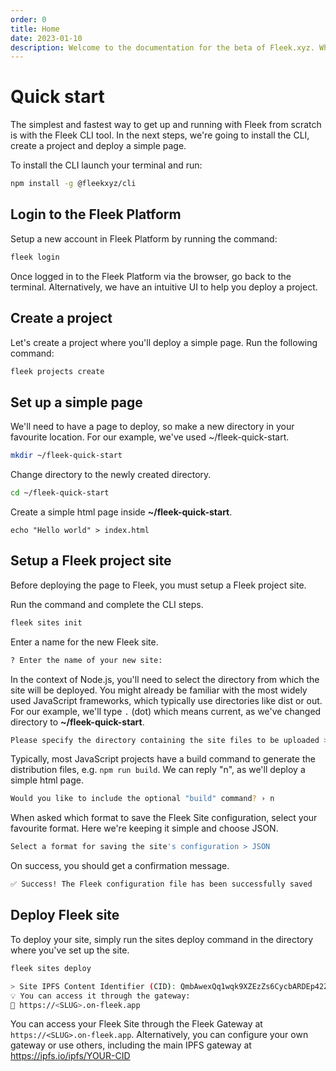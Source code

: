 ```yaml
---
order: 0
title: Home
date: 2023-01-10
description: Welcome to the documentation for the beta of Fleek.xyz. Whether you are an expert or an absolute beginner, you'll find your answers here.
---
```


# Quick start

The simplest and fastest way to get up and running with Fleek from scratch is with the Fleek CLI tool. In the next steps, we're going to install the CLI, create a project and deploy a simple page.

To install the CLI launch your terminal and run:

```sh
npm install -g @fleekxyz/cli
```

## Login to the Fleek Platform

Setup a new account in Fleek Platform by running the command:

```sh
fleek login
```

Once logged in to the Fleek Platform via the browser, go back to the terminal. Alternatively, we have an intuitive UI to help you deploy a project.

## Create a project

Let's create a project where you'll deploy a simple page. Run the following command:

```sh
fleek projects create
```

## Set up a simple page

We'll need to have a page to deploy, so make a new directory in your favourite location. For our example, we've used ~/fleek-quick-start.

```sh
mkdir ~/fleek-quick-start
```

Change directory to the newly created directory.

```sh
cd ~/fleek-quick-start
```

Create a simple html page inside **~/fleek-quick-start**.

```
echo "Hello world" > index.html
```

## Setup a Fleek project site

Before deploying the page to Fleek, you must setup a Fleek project site.

Run the command and complete the CLI steps.

```sh
fleek sites init
```

Enter a name for the new Fleek site.

```sh
? Enter the name of your new site:
```

In the context of Node.js, you'll need to select the directory from which the site will be deployed. You might already be familiar with the most widely used JavaScript frameworks, which typically use directories like dist or out. For our example, we'll type `.` (dot) which means current, as we've changed directory to **~/fleek-quick-start**.

```sh
Please specify the directory containing the site files to be uploaded > .
```

Typically, most JavaScript projects have a build command to generate the distribution files, e.g. `npm run build`. We can reply "n", as we'll deploy a simple html page.

```sh
Would you like to include the optional "build" command? › n
```

When asked which format to save the Fleek Site configuration, select your favourite format. Here we're keeping it simple and choose JSON.

```sh
Select a format for saving the site's configuration > JSON
```

On success, you should get a confirmation message.

```sh
✅ Success! The Fleek configuration file has been successfully saved
```

## Deploy Fleek site

To deploy your site, simply run the sites deploy command in the directory where you've set up the site.

```sh
fleek sites deploy
```

```sh
> Site IPFS Content Identifier (CID): QmbAwexQq1wqk9XZEzZs6CycbARDEp42ZRg5tUHp1XW2RQ
💡 You can access it through the gateway:
🔗 https://<SLUG>.on-fleek.app
```

You can access your Fleek Site through the Fleek Gateway at `https://<SLUG>.on-fleek.app`. Alternatively, you can configure your own gateway or use others, including the main IPFS gateway at <a href="https://ipfs.io/ipfs/YOUR-CID">https://ipfs.io/ipfs/YOUR-CID</a>

